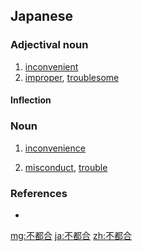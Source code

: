 ==Japanese==
{{ja-kanjitab|ふ|つ|ごう|yomi=on}}

===Adjectival noun===
{{ja-adj|infl=な|ふつごう}}

# [[inconvenient]]
# [[improper]], [[troublesome]]

====Inflection====
{{ja-na|ふつごう}}

===Noun===
{{ja-noun|ふつごう}}

# [[inconvenience]]
#: {{ja-usex|'''不都合'''なことがあればすぐお申し出ください。|'''ふつごう''' な こと が あれば すぐ おもうしで ください。|Please let us know whatever inconveniences you.}}
# [[misconduct]], [[trouble]]

===References===
* {{R:Shogakukan}}

[[mg:不都合]]
[[ja:不都合]]
[[zh:不都合]]